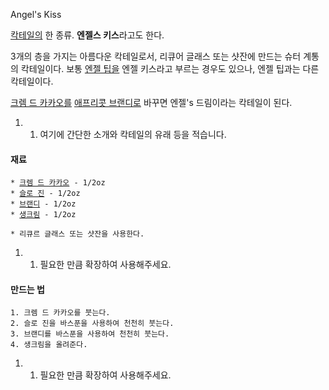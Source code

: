 Angel's Kiss

[[칵테일]]의 한 종류. '''엔젤스 키스'''라고도 한다.

3개의 층을 가지는 아름다운 칵테일로서, 리큐어 글래스 또는 샷잔에 만드는 슈터 계통의 칵테일이다. 보통 [[엔젤 팁]]을 엔젤 키스라고 부르는 경우도 있으나, 엔젤 팁과는 다른 칵테일이다.

[[크렘 드 카카오]]를 [[애프리콧 브랜디]]로 바꾸면 엔젤's 드림이라는 칵테일이 된다.

## 여기에 간단한 소개와 칵테일의 유래 등을 적습니다.
==== 재료 ====
 * [[크렘 드 카카오]] - 1/2oz
 * [[슬로 진]] - 1/2oz
 * [[브랜디]] - 1/2oz
 * [[생크림]] - 1/2oz

 * 리큐르 글래스 또는 샷잔을 사용한다.
## 필요한 만큼 확장하여 사용해주세요.
==== 만드는 법 ====
 1. 크렘 드 카카오를 붓는다.
 2. 슬로 진을 바스푼을 사용하여 천천히 붓는다.
 3. 브랜디를 바스푼을 사용하여 천천히 붓는다.
 4. 생크림을 올려준다.

## 필요한 만큼 확장하여 사용해주세요.
